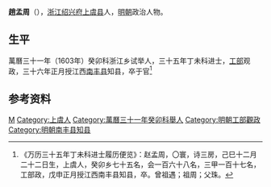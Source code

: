 '''趙孟周'''（{{bd|？||1608年||}}），[[浙江|浙江]][[绍兴府|绍兴府]][[上虞县|上虞县]]人，[[明朝|明朝]]政治人物。

== 生平 ==
萬曆三十一年（1603年）癸卯科浙江乡试举人，三十五年丁未科进士，[[工部|工部]]观政，三十六年正月授江西[[南丰县|南丰县]]知县，卒于官<ref>《万历三十五年丁未科进士履历便览》：赵孟周，〇寰，诗三房，己巳十二月二十二日生，上虞人，癸卯乡七十五名，会一百六十八名，三甲一百十七名，工部政，戊申正月授江西南丰县知县，卒。曾祖遇；祖周；父珠。</ref>

==参考资料==
{{reflist}}

{{萬曆三十五年丁未科殿試金榜}}

{{Authority control}}

{{DEFAULTSORT:}}
[[Category:赵姓|M]]
[[Category:上虞人|Category:上虞人]]
[[Category:萬曆三十一年癸卯科舉人|Category:萬曆三十一年癸卯科舉人]]
[[Category:明朝工部觀政|Category:明朝工部觀政]]
[[Category:明朝南丰县知县|Category:明朝南丰县知县]]


{{明朝人物小作品}}